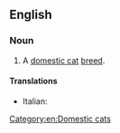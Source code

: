==English==
{{wikipedia}}

===Noun===
{{en-noun|head=[[Oriental]] [[longhair|Longhair]]}}

# A [[domestic cat]] [[breed]].

====Translations====
{{checktrans-top}}
* Italian: {{t-check|it|gatto Oriental Longhair}}
{{trans-mid}}
{{trans-bottom}}

[[Category:en:Domestic cats]]